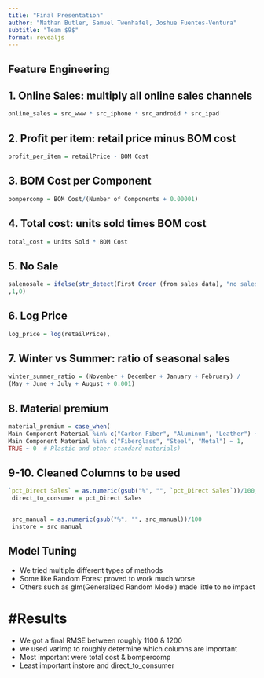 ```yaml
---
title: "Final Presentation"
author: "Nathan Butler, Samuel Twenhafel, Joshue Fuentes-Ventura"
subtitle: "Team $9$"
format: revealjs
---
```


## Feature Engineering

## 1. Online Sales: multiply all online sales channels

```.r
online_sales = src_www * src_iphone * src_android * src_ipad
```



## 2. Profit per item: retail price minus BOM cost

```.r
profit_per_item = retailPrice - BOM Cost
```

## 3. BOM Cost per Component

```.r
bompercomp = BOM Cost/(Number of Components + 0.00001)
```

## 4. Total cost: units sold times BOM cost

```.r
total_cost = Units Sold * BOM Cost
```

## 5. No Sale

```.r
salenosale = ifelse(str_detect(First Order (from sales data), "no sales")
,1,0)
```

## 6. Log Price

```.r
log_price = log(retailPrice),
```

## 7. Winter vs Summer: ratio of seasonal sales
```.r
winter_summer_ratio = (November + December + January + February) / 
(May + June + July + August + 0.001)
```

## 8. Material premium

```.r
material_premium = case_when(
Main Component Material %in% c("Carbon Fiber", "Aluminum", "Leather") ~ 2,
Main Component Material %in% c("Fiberglass", "Steel", "Metal") ~ 1,
TRUE ~ 0  # Plastic and other standard materials)
```

## 9-10. Cleaned Columns to be used

```.r
`pct_Direct Sales` = as.numeric(gsub("%", "", `pct_Direct Sales`))/100,
 direct_to_consumer = pct_Direct Sales


 src_manual = as.numeric(gsub("%", "", src_manual))/100
 instore = src_manual
```


## Model Tuning

- We tried multiple different types of methods
- Some like Random Forest proved to work much worse
- Others such as glm(Generalized Random Model) made little to no impact

# #Results

- We got a final RMSE between roughly 1100 & 1200
- we used varImp to roughly determine which columns are important
- Most important were total cost & bompercomp
- Least important instore and direct_to_consumer


